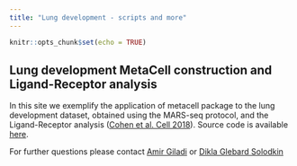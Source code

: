 ```yaml
---
title: "Lung development - scripts and more"
---
```


```r
knitr::opts_chunk$set(echo = TRUE)
```

## Lung development MetaCell construction and Ligand-Receptor analysis 
In this site we exemplify the application of metacell package to the lung development dataset, obtained using the MARS-seq protocol, and the Ligand-Receptor analysis ([Cohen et al. Cell 2018](https://www.cell.com/cell/pdf/S0092-8674(18)31181-4.pdf)).
Source code is available [here](https://github.com/DiklaGelbard/Lung-Development).  

For further questions please contact [Amir Giladi](mailto:aygoldberg@gmail.com) or [Dikla Glebard Solodkin](mailto:dikla.gelbard@gmail.com)
